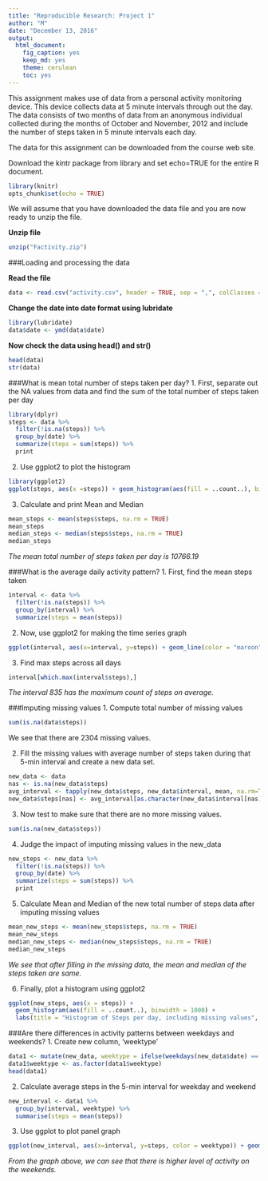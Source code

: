 ---
title: "Reproducible Research: Project 1"
author: "M"
date: "December 13, 2016"
output: 
  html_document: 
    fig_caption: yes
    keep_md: yes
    theme: cerulean
    toc: yes
---
This assignment makes use of data from a personal activity monitoring device. This device collects data at 5 minute intervals through out the day. The data consists of two months of data from an anonymous individual collected during the months of October and November, 2012 and include the number of steps taken in 5 minute intervals each day.

The data for this assignment can be downloaded from the course web site.

Download the kintr package from library and set echo=TRUE for the entire R document.
```{r}
library(knitr)
opts_chunk$set(echo = TRUE)
```
We will assume that you have downloaded the data file and you are now ready to unzip the file.

**Unzip file**
```{r}
unzip("Factivity.zip")
```
###Loading and processing the data

**Read the file**
```{r}
data <- read.csv("activity.csv", header = TRUE, sep = ",", colClasses = c("numeric", "character", "integer"))
```

**Change the date into date format using lubridate**
```{r}
library(lubridate)
data$date <- ymd(data$date)
```

**Now check the data using head() and str()**
```{r}
head(data)
str(data)
```

###What is mean total number of steps taken per day?
1. First, separate out the NA values from data and find the sum of the total number of steps taken per day
```{r}
library(dplyr)
steps <- data %>%
  filter(!is.na(steps)) %>%
  group_by(date) %>%
  summarize(steps = sum(steps)) %>%
  print
```

2. Use ggplot2 to plot the histogram
```{r steps}
library(ggplot2)
ggplot(steps, aes(x =steps)) + geom_histogram(aes(fill = ..count..), binwidth = 1000) + labs(title = "Histogram of Steps per Day", x = "Steps per Day", y = "Frequency")
```

3. Calculate and print Mean and Median
```{r}
mean_steps <- mean(steps$steps, na.rm = TRUE)
mean_steps
median_steps <- median(steps$steps, na.rm = TRUE)
median_steps
```
*The mean total number of steps taken per day is 10766.19*

###What is the average daily activity pattern?
1. First, find the mean steps taken
```{r}
interval <- data %>%
  filter(!is.na(steps)) %>%
  group_by(interval) %>%
  summarize(steps = mean(steps))
```

2. Now, use ggplot2 for making the time series graph
```{r time_series}
ggplot(interval, aes(x=interval, y=steps)) + geom_line(color = "maroon") + labs(title = "Average Steps Across All Days", x = "Intervals", y = "Steps")
```

3. Find max steps across all days
```{r}
interval[which.max(interval$steps),]
```

*The interval 835 has the maximum count of steps on average.*

###Imputing missing values
1. Compute total number of missing values
```{r}
sum(is.na(data$steps))
```
We see that there are 2304 missing values.

2. Fill the missing values with average number of steps taken during that 5-min interval and create a new data set.
```{r}
new_data <- data
nas <- is.na(new_data$steps)
avg_interval <- tapply(new_data$steps, new_data$interval, mean, na.rm=TRUE, simplify=TRUE)
new_data$steps[nas] <- avg_interval[as.character(new_data$interval[nas])]
```

3. Now test to make sure that there are no more missing values.
```{r}
sum(is.na(new_data$steps))
```

4. Judge the impact of imputing missing values in the new_data
```{r}
new_steps <- new_data %>%
  filter(!is.na(steps)) %>%
  group_by(date) %>%
  summarize(steps = sum(steps)) %>%
  print
```

5. Calculate Mean and Median of the new total number of steps data after imputing missing values
```{r}
mean_new_steps <- mean(new_steps$steps, na.rm = TRUE)
mean_new_steps
median_new_steps <- median(new_steps$steps, na.rm = TRUE)
median_new_steps
```
*We see that after filling in the missing data, the mean and median of the steps taken are same.*

6. Finally, plot a histogram using ggplot2
```{r steps_with_no_missing_values}
ggplot(new_steps, aes(x = steps)) +
  geom_histogram(aes(fill = ..count..), binwidth = 1000) +
  labs(title = "Histogram of Steps per day, including missing values", x = "Steps per day", y = "Frequency")
```

###Are there differences in activity patterns between weekdays and weekends?
1. Create new column, 'weektype'
```{r}
data1 <- mutate(new_data, weektype = ifelse(weekdays(new_data$date) == "Saturday" | weekdays(new_data$date) == "Sunday", "weekend", "weekday"))
data1$weektype <- as.factor(data1$weektype)
head(data1)
```

2. Calculate average steps in the 5-min interval for weekday and weekend
```{r}
new_interval <- data1 %>%
  group_by(interval, weektype) %>%
  summarise(steps = mean(steps))
```

3. Use ggplot to plot panel graph
```{r weekday_weekend_activity}
ggplot(new_interval, aes(x=interval, y=steps, color = weektype)) + geom_line() + facet_grid(weektype~.)
```


*From the graph above, we can see that there is higher level of activity on the weekends.*


